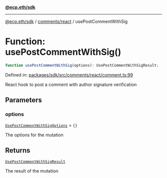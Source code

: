 [**@ecp.eth/sdk**](../../../index.mdx)

***

[@ecp.eth/sdk](/sdk-reference/index.mdx) / [comments/react](/sdk-reference/comments/react/index.mdx) / usePostCommentWithSig

# Function: usePostCommentWithSig()

```ts
function usePostCommentWithSig(options): UsePostCommentWithSigResult;
```

Defined in: [packages/sdk/src/comments/react/comment.ts:99](https://github.com/ecp-eth/comments-monorepo/blob/main/packages/sdk/src/comments/react/comment.ts#L99)

React hook to post a comment with author signature verification

## Parameters

### options

[`UsePostCommentWithSigOptions`](/sdk-reference/comments/react/type-aliases/UsePostCommentWithSigOptions.mdx) = `{}`

The options for the mutation

## Returns

[`UsePostCommentWithSigResult`](/sdk-reference/comments/react/type-aliases/UsePostCommentWithSigResult.mdx)

The result of the mutation
